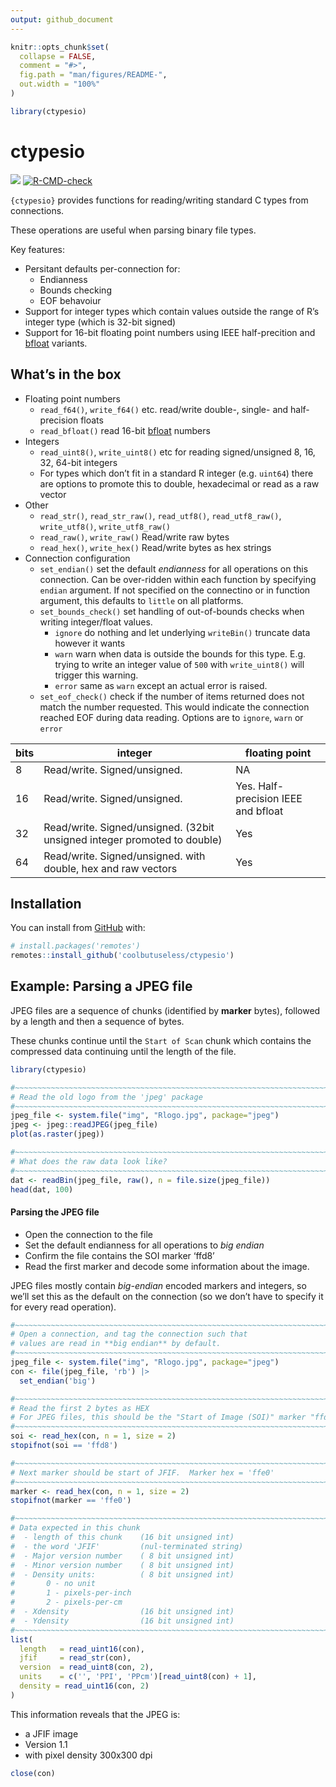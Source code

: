 ```yaml
---
output: github_document
---
```


<!-- README.md is generated from README.Rmd. Please edit that file -->

```r
knitr::opts_chunk$set(
  collapse = FALSE,
  comment = "#>",
  fig.path = "man/figures/README-",
  out.width = "100%"
)

library(ctypesio)
```

# ctypesio

<!-- badges: start -->
![](https://img.shields.io/badge/cool-useless-green.svg)
[![R-CMD-check](https://github.com/coolbutuseless/ctypesio/actions/workflows/R-CMD-check.yaml/badge.svg)](https://github.com/coolbutuseless/ctypesio/actions/workflows/R-CMD-check.yaml)
<!-- badges: end -->

`{ctypesio}` provides functions for reading/writing standard C types from connections.

These operations are useful when parsing binary file types.

Key features:

* Persitant defaults per-connection for:
    * Endianness
    * Bounds checking
    * EOF behavoiur
* Support for integer types which contain values outside the range of
  R's integer type (which is 32-bit signed)
* Support for 16-bit floating point numbers using IEEE half-precition
  and [bfloat](https://en.wikipedia.org/wiki/Bfloat16_floating-point_format) variants.

## What's in the box

* Floating point numbers
    * `read_f64()`, `write_f64()` etc.  read/write double-, single- and half-precision floats
    * `read_bfloat()` read 16-bit [bfloat](https://en.wikipedia.org/wiki/Bfloat16_floating-point_format) numbers
* Integers
    * `read_uint8()`, `write_uint8()` etc for reading signed/unsigned 8, 16, 32, 64-bit
      integers
    * For types which don't fit in a standard R integer (e.g. `uint64`) there are options
      to promote this to double, hexadecimal or read as a raw vector
* Other
    * `read_str()`, `read_str_raw()`, `read_utf8()`, `read_utf8_raw()`, 
       `write_utf8()`, `write_utf8_raw()`
    * `read_raw()`, `write_raw()` Read/write raw bytes
    * `read_hex()`, `write_hex()` Read/write bytes as hex strings
* Connection configuration
    * `set_endian()` set the default *endianness* for all operations on this
       connection.  Can be over-ridden within each function by specifying 
       `endian` argument. If not specified on the connectino or in 
       function argument, this defaults to `little` on
       all platforms.
    * `set_bounds_check()` set handling of out-of-bounds checks when 
       writing integer/float values.
        * `ignore` do nothing and let underlying `writeBin()` truncate data
          however it wants
        * `warn` warn when data is outside the bounds for this type. E.g.
          trying to write an integer value of `500` with `write_uint8()`
          will trigger this warning.
        * `error` same as `warn` except an actual error is raised.
    * `set_eof_check()` check if the number of items returned does not match
      the number requested. This would indicate the connection reached EOF
      during data reading.  Options are to `ignore`, `warn` or `error`

| bits | integer                                                                  | floating point                      |
|------|--------------------------------------------------------------------------|-------------------------------------|
| 8    | Read/write. Signed/unsigned.                                             | NA                                  |
| 16   | Read/write. Signed/unsigned.                                             | Yes. Half-precision IEEE and bfloat |
| 32   | Read/write. Signed/unsigned. (32bit unsigned integer promoted to double) | Yes                                 |
| 64   | Read/write. Signed/unsigned. with double, hex and raw vectors     | Yes                                 |

## Installation

You can install from [GitHub](https://github.com/coolbutuseless/ctypesio) with:

``` r
# install.packages('remotes')
remotes::install_github('coolbutuseless/ctypesio')
```

## Example: Parsing a JPEG file

JPEG files are a sequence of chunks (identified by **marker** bytes), followed 
by a length and then a sequence of bytes.

These chunks continue until the `Start of Scan` chunk which contains the 
compressed data continuing until the length of the file.


```r
library(ctypesio)

#~~~~~~~~~~~~~~~~~~~~~~~~~~~~~~~~~~~~~~~~~~~~~~~~~~~~~~~~~~~~~~~~~~~~~~~~~~~~
# Read the old logo from the 'jpeg' package
#~~~~~~~~~~~~~~~~~~~~~~~~~~~~~~~~~~~~~~~~~~~~~~~~~~~~~~~~~~~~~~~~~~~~~~~~~~~~
jpeg_file <- system.file("img", "Rlogo.jpg", package="jpeg")
jpeg <- jpeg::readJPEG(jpeg_file)
plot(as.raster(jpeg))

#~~~~~~~~~~~~~~~~~~~~~~~~~~~~~~~~~~~~~~~~~~~~~~~~~~~~~~~~~~~~~~~~~~~~~~~~~~~~
# What does the raw data look like?
#~~~~~~~~~~~~~~~~~~~~~~~~~~~~~~~~~~~~~~~~~~~~~~~~~~~~~~~~~~~~~~~~~~~~~~~~~~~~
dat <- readBin(jpeg_file, raw(), n = file.size(jpeg_file)) 
head(dat, 100)
```

#### Parsing the JPEG file

* Open the connection to the file
* Set the default endianness for all operations to *big endian*
* Confirm the file contains the SOI marker 'ffd8'
* Read the first marker and decode some information about the image.


JPEG files mostly contain *big-endian* encoded markers and integers, so 
we'll set this as the default on the connection (so we don't have to 
specify it for every read operation).

```r
#~~~~~~~~~~~~~~~~~~~~~~~~~~~~~~~~~~~~~~~~~~~~~~~~~~~~~~~~~~~~~~~~~~~~~~~~~~~~
# Open a connection, and tag the connection such that 
# values are read in **big endian** by default.
#~~~~~~~~~~~~~~~~~~~~~~~~~~~~~~~~~~~~~~~~~~~~~~~~~~~~~~~~~~~~~~~~~~~~~~~~~~~~
jpeg_file <- system.file("img", "Rlogo.jpg", package="jpeg")
con <- file(jpeg_file, 'rb') |>
  set_endian('big')

#~~~~~~~~~~~~~~~~~~~~~~~~~~~~~~~~~~~~~~~~~~~~~~~~~~~~~~~~~~~~~~~~~~~~~~~~~~~~
# Read the first 2 bytes as HEX
# For JPEG files, this should be the "Start of Image (SOI)" marker "ffd8"
#~~~~~~~~~~~~~~~~~~~~~~~~~~~~~~~~~~~~~~~~~~~~~~~~~~~~~~~~~~~~~~~~~~~~~~~~~~~~
soi <- read_hex(con, n = 1, size = 2) 
stopifnot(soi == 'ffd8')

#~~~~~~~~~~~~~~~~~~~~~~~~~~~~~~~~~~~~~~~~~~~~~~~~~~~~~~~~~~~~~~~~~~~~~~~~~~~~
# Next marker should be start of JFIF.  Marker hex = 'ffe0'
#~~~~~~~~~~~~~~~~~~~~~~~~~~~~~~~~~~~~~~~~~~~~~~~~~~~~~~~~~~~~~~~~~~~~~~~~~~~~
marker <- read_hex(con, n = 1, size = 2)
stopifnot(marker == 'ffe0')

#~~~~~~~~~~~~~~~~~~~~~~~~~~~~~~~~~~~~~~~~~~~~~~~~~~~~~~~~~~~~~~~~~~~~~~~~~~~~
# Data expected in this chunk
#  - length of this chunk    (16 bit unsigned int)
#  - the word 'JFIF'         (nul-terminated string)
#  - Major version number    ( 8 bit unsigned int)
#  - Minor version number    ( 8 bit unsigned int)
#  - Density units:          ( 8 bit unsigned int)
#       0 - no unit
#       1 - pixels-per-inch
#       2 - pixels-per-cm
#  - Xdensity                (16 bit unsigned int)
#  - Ydensity                (16 bit unsigned int)
#~~~~~~~~~~~~~~~~~~~~~~~~~~~~~~~~~~~~~~~~~~~~~~~~~~~~~~~~~~~~~~~~~~~~~~~~~~~~
list(
  length   = read_uint16(con),
  jfif     = read_str(con),
  version  = read_uint8(con, 2),
  units    = c('', 'PPI', 'PPcm')[read_uint8(con) + 1],
  density = read_uint16(con, 2)
)
```

This information reveals that the JPEG is:

* a JFIF image
* Version 1.1
* with pixel density 300x300 dpi


```r
close(con)
```



